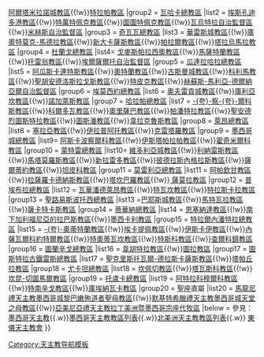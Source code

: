 {{Navbox
|name =墨西哥天主教教區
|title =墨西哥天主教教區
|state = {{{1<includeonly>|collapsed</includeonly>}}}

|group1 =  [[天主教阿卡普爾科總教區|阿卡普爾科總教區]]
|list1 =[[天主教奇爾潘辛戈-奇拉帕教區|奇爾潘辛戈-奇拉帕教區]]{{!w}}[[天主教阿爾塔米拉諾城教區|阿爾塔米拉諾城教區]]{{!w}}[[天主教特拉帕教區|特拉帕教區]]
|group2 = [[天主教瓦哈卡總教區|瓦哈卡總教區]]
|list2 = [[天主教埃斯孔迪多港教區|埃斯孔迪多港教區]]{{!w}}[[天主教特萬特佩克教區|特萬特佩克教區]]{{!w}}[[天主教圖圖特佩克教區|圖圖特佩克教區]]{{!w}}[[天主教瓦烏特拉自治監督區|瓦烏特拉自治監督區]]{{!w}}[[天主教米赫斯自治監督區|米赫斯自治監督區]]
|group3 = [[天主教奇瓦瓦總教區|奇瓦瓦總教區]]
|list3 = [[天主教華雷斯城教區|華雷斯城教區]]{{!w}}[[天主教庫奧特莫克-馬德拉教區|庫奧特莫克-馬德拉教區]]{{!w}}[[天主教新大卡薩斯教區|新大卡薩斯教區]]{{!w}}[[天主教帕拉爾教區|帕拉爾教區]]{{!w}}[[天主教塔拉烏馬拉教區|塔拉烏馬拉教區]]
|group4 = [[天主教杜蘭戈總教區|杜蘭戈總教區]]
|list4= [[天主教戈麥斯帕拉西奧教區|戈麥斯帕拉西奧教區]]{{!w}}[[天主教馬薩特蘭教區|馬薩特蘭教區]]{{!w}}[[天主教托雷翁教區|托雷翁教區]]{{!w}}[[天主教埃爾薩爾托自治監督區|埃爾薩爾托自治監督區]]
|group5 = [[天主教瓜達拉哈拉總教區|瓜達拉哈拉總教區]]
|list5 = [[天主教阿瓜斯卡連特斯教區|阿瓜斯卡連特斯教區]]{{!w}}[[天主教奧特蘭教區|奧特蘭教區]]{{!w}}[[天主教古斯曼城教區|古斯曼城教區]]{{!w}}[[天主教科利馬教區|科利馬教區]]{{!w}}[[天主教聖胡安德洛斯拉戈斯教區|聖胡安德洛斯拉戈斯教區]]{{!w}}[[天主教特皮克教區|特皮克教區]]{{!w}}[[天主教赫蘇斯-馬利亞-德爾納亞爾自治監督區|赫蘇斯-馬利亞-德爾納亞爾自治監督區]]
|group6 = [[天主教埃莫西約總教區|埃莫西約總教區]]
|list6 = [[天主教奧夫雷貢城教區|奧夫雷貢城教區]]{{!w}}[[天主教庫利亞坎教區|庫利亞坎教區]]{{!w}}[[天主教諾加萊斯教區|諾加萊斯教區]]
|group7 = [[天主教哈拉帕總教區|哈拉帕總教區]]
|list7 = [[天主教夸察夸爾科斯教區|-{夸}-察-{夸}-爾科斯教區]]{{!w}}[[天主教科爾多瓦教區 (墨西哥)|科爾多瓦教區]]{{!w}}[[天主教奧里薩巴教區|奧里薩巴教區]]{{!w}}[[天主教帕潘特拉教區|帕潘特拉教區]]{{!w}}[[天主教聖安德烈圖斯特拉教區|聖安德烈圖斯特拉教區]]{{!w}}[[天主教圖斯潘教區|圖斯潘教區]]{{!w}}[[天主教韋拉克魯斯教區|韋拉克魯斯教區]]
|group8 = [[天主教萊昂總教區|萊昂總教區]]
|list8 = [[天主教塞拉亞教區|塞拉亞教區]]{{!w}}[[天主教伊拉普阿托教區|伊拉普阿托教區]]{{!w}}[[天主教克雷塔羅教區|克雷塔羅教區]]
|group9 = [[天主教墨西哥城總教區|墨西哥城總教區]]
|list9= [[天主教阿斯卡波察爾科教區|阿斯卡波察爾科教區]]{{!w}}[[天主教伊斯塔帕拉帕教區|伊斯塔帕拉帕教區]]{{!w}}[[天主教霍奇米爾科教區|霍奇米爾科教區]]
|group10 = [[天主教蒙特雷總教區|蒙特雷總教區]]
|list10= [[天主教維多利亞城教區|維多利亞城教區]]{{!w}}[[天主教利納雷斯教區 (墨西哥)|利納雷斯教區]]{{!w}}[[天主教馬塔莫羅斯教區|馬塔莫羅斯教區]]{{!w}}[[天主教新拉雷多教區|新拉雷多教區]]{{!w}}[[天主教彼德拉斯內格拉斯教區|彼德拉斯內格拉斯教區]]{{!w}}[[天主教薩爾蒂約教區|薩爾蒂約教區]]{{!w}}[[天主教坦皮科教區|坦皮科教區]]
|group11 = [[天主教莫雷利亞總教區|莫雷利亞總教區]]
|list11 = [[天主教阿帕欽甘教區|阿帕欽甘教區]]{{!w}}[[天主教拉薩羅卡德納斯教區|拉薩羅卡德納斯教區]]{{!w}}[[天主教塔坎巴羅教區|塔坎巴羅教區]]{{!w}}[[天主教薩莫拉教區 (墨西哥)| 薩莫拉教區]]
|group12 = [[天主教普埃布拉總教區|普埃布拉總教區]]
|list12 = [[天主教瓦華潘德萊昂教區|瓦華潘德萊昂教區]]{{!w}}[[天主教特瓦坎教區|特瓦坎教區]]{{!w}}[[天主教特拉斯卡拉教區|特拉斯卡拉教區]]
|group13 = [[天主教聖路易斯波托西總教區|聖路易斯波托西總教區]]
|list13 =[[天主教巴耶斯城教區|巴耶斯城教區]]{{!w}}[[天主教馬特瓦拉教區|馬特瓦拉教區]]{{!w}}[[天主教薩卡特卡斯教區|薩卡特卡斯教區]]
|group14 = [[天主教蒂華納總教區|蒂華納總教區]]
|list14 = [[天主教恩塞納達教區|恩塞納達教區]]{{!w}}[[天主教南下加利福尼亞的拉巴斯教區|南下加利福尼亞的拉巴斯教區]]{{!w}}[[天主教墨西卡利教區|墨西卡利教區]]
|group15 = [[天主教特拉爾內潘特拉總教區|特拉爾內潘特拉總教區]]
|list15 = [[天主教夸奧蒂特蘭教區|-{夸}-奧蒂特蘭教區]]{{!w}}[[天主教埃卡提佩教區|埃卡提佩教區]]{{!w}}[[天主教伊斯卡伊教區|伊斯卡伊教區]]{{!w}}[[天主教內薩瓦爾科約特爾教區|內薩瓦爾科約特爾教區]]{{!w}}[[天主教特奧蒂瓦坎教區|特奧蒂瓦坎教區]]{{!w}}[[天主教特斯科教區|特斯科教區]]{{!w}}[[天主教查爾科鎮教區|查爾科鎮教區]]
|group16 = [[天主教圖蘭辛戈總教區|圖蘭辛戈總教區]]
|list16 = [[天主教韋胡特拉教區|韋胡特拉教區]]{{!w}}[[天主教圖拉教區|圖拉教區]]
|group17 = [[天主教圖斯特拉古鐵雷斯總教區|圖斯特拉古鐵雷斯總教區]]
|list17 = [[天主教聖克里斯托瓦爾-德拉斯卡薩斯教區|聖克里斯托瓦爾-德拉斯卡薩斯教區]]{{!w}}[[天主教塔帕丘拉教區|塔帕丘拉教區]] 
|group18 = [[天主教尤卡坦總教區|尤卡坦總教區]] 
|list18 = [[天主教坎佩切教區|坎佩切教區]]{{!w}}[[天主教塔瓦斯科教區|塔瓦斯科教區]]{{!w}}[[天主教坎昆-切圖馬爾教區|坎昆-切圖馬爾教區]]
|group19 = [[天主教托盧卡總教區|托盧卡總教區]]
|list19 = [[天主教阿特拉科穆爾科教區|阿特拉科穆爾科教區]]{{!w}}[[天主教特南辛戈教區|特南辛戈教區]]{{!w}}[[天主教庫埃納瓦卡教區|庫埃納瓦卡教區]]
|group20 = [[聖座]]直屬
|list20 = [[馬龍尼禮天主教墨西哥城黎巴嫩殉道者聖母教區]]{{!w}}[[默基特希臘禮天主教墨西哥城天堂之母教區]]{{!w}}[[亞美尼亞禮天主教拉丁美洲暨墨西哥宗座代牧區]] 
|below = 參見：[[墨西哥天主教]]{{.w}}[[墨西哥天主教教區列表]]{{.w}}[[北美洲天主教教區列表]]{{.w}} [[東儀天主教會]]
}}<noinclude>
[[Category:天主教导航模板]]
</noinclude>